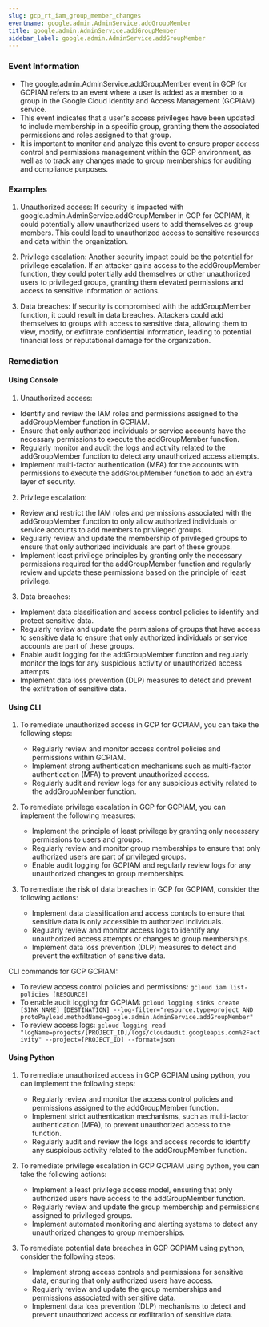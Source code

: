 ```yaml
--- 
slug: gcp_rt_iam_group_member_changes
eventname: google.admin.AdminService.addGroupMember
title: google.admin.AdminService.addGroupMember
sidebar_label: google.admin.AdminService.addGroupMember
---
```

                       
### Event Information

- The google.admin.AdminService.addGroupMember event in GCP for GCPIAM refers to an event where a user is added as a member to a group in the Google Cloud Identity and Access Management (GCPIAM) service.
- This event indicates that a user's access privileges have been updated to include membership in a specific group, granting them the associated permissions and roles assigned to that group.
- It is important to monitor and analyze this event to ensure proper access control and permissions management within the GCP environment, as well as to track any changes made to group memberships for auditing and compliance purposes.


### Examples

1. Unauthorized access: If security is impacted with google.admin.AdminService.addGroupMember in GCP for GCPIAM, it could potentially allow unauthorized users to add themselves as group members. This could lead to unauthorized access to sensitive resources and data within the organization.

2. Privilege escalation: Another security impact could be the potential for privilege escalation. If an attacker gains access to the addGroupMember function, they could potentially add themselves or other unauthorized users to privileged groups, granting them elevated permissions and access to sensitive information or actions.

3. Data breaches: If security is compromised with the addGroupMember function, it could result in data breaches. Attackers could add themselves to groups with access to sensitive data, allowing them to view, modify, or exfiltrate confidential information, leading to potential financial loss or reputational damage for the organization.

### Remediation

#### Using Console

1. Unauthorized access:
- Identify and review the IAM roles and permissions assigned to the addGroupMember function in GCPIAM.
- Ensure that only authorized individuals or service accounts have the necessary permissions to execute the addGroupMember function.
- Regularly monitor and audit the logs and activity related to the addGroupMember function to detect any unauthorized access attempts.
- Implement multi-factor authentication (MFA) for the accounts with permissions to execute the addGroupMember function to add an extra layer of security.

2. Privilege escalation:
- Review and restrict the IAM roles and permissions associated with the addGroupMember function to only allow authorized individuals or service accounts to add members to privileged groups.
- Regularly review and update the membership of privileged groups to ensure that only authorized individuals are part of these groups.
- Implement least privilege principles by granting only the necessary permissions required for the addGroupMember function and regularly review and update these permissions based on the principle of least privilege.

3. Data breaches:
- Implement data classification and access control policies to identify and protect sensitive data.
- Regularly review and update the permissions of groups that have access to sensitive data to ensure that only authorized individuals or service accounts are part of these groups.
- Enable audit logging for the addGroupMember function and regularly monitor the logs for any suspicious activity or unauthorized access attempts.
- Implement data loss prevention (DLP) measures to detect and prevent the exfiltration of sensitive data.

#### Using CLI

1. To remediate unauthorized access in GCP for GCPIAM, you can take the following steps:
   - Regularly review and monitor access control policies and permissions within GCPIAM.
   - Implement strong authentication mechanisms such as multi-factor authentication (MFA) to prevent unauthorized access.
   - Regularly audit and review logs for any suspicious activity related to the addGroupMember function.

2. To remediate privilege escalation in GCP for GCPIAM, you can implement the following measures:
   - Implement the principle of least privilege by granting only necessary permissions to users and groups.
   - Regularly review and monitor group memberships to ensure that only authorized users are part of privileged groups.
   - Enable audit logging for GCPIAM and regularly review logs for any unauthorized changes to group memberships.

3. To remediate the risk of data breaches in GCP for GCPIAM, consider the following actions:
   - Implement data classification and access controls to ensure that sensitive data is only accessible to authorized individuals.
   - Regularly review and monitor access logs to identify any unauthorized access attempts or changes to group memberships.
   - Implement data loss prevention (DLP) measures to detect and prevent the exfiltration of sensitive data.

CLI commands for GCP GCPIAM:
- To review access control policies and permissions: `gcloud iam list-policies [RESOURCE]`
- To enable audit logging for GCPIAM: `gcloud logging sinks create [SINK_NAME] [DESTINATION] --log-filter="resource.type=project AND protoPayload.methodName=google.admin.AdminService.addGroupMember"`
- To review access logs: `gcloud logging read "logName=projects/[PROJECT_ID]/logs/cloudaudit.googleapis.com%2Factivity" --project=[PROJECT_ID] --format=json`

#### Using Python

1. To remediate unauthorized access in GCP GCPIAM using python, you can implement the following steps:
   - Regularly review and monitor the access control policies and permissions assigned to the addGroupMember function.
   - Implement strict authentication mechanisms, such as multi-factor authentication (MFA), to prevent unauthorized access to the function.
   - Regularly audit and review the logs and access records to identify any suspicious activity related to the addGroupMember function.

2. To remediate privilege escalation in GCP GCPIAM using python, you can take the following actions:
   - Implement a least privilege access model, ensuring that only authorized users have access to the addGroupMember function.
   - Regularly review and update the group membership and permissions assigned to privileged groups.
   - Implement automated monitoring and alerting systems to detect any unauthorized changes to group memberships.

3. To remediate potential data breaches in GCP GCPIAM using python, consider the following steps:
   - Implement strong access controls and permissions for sensitive data, ensuring that only authorized users have access.
   - Regularly review and update the group memberships and permissions associated with sensitive data.
   - Implement data loss prevention (DLP) mechanisms to detect and prevent unauthorized access or exfiltration of sensitive data.


 